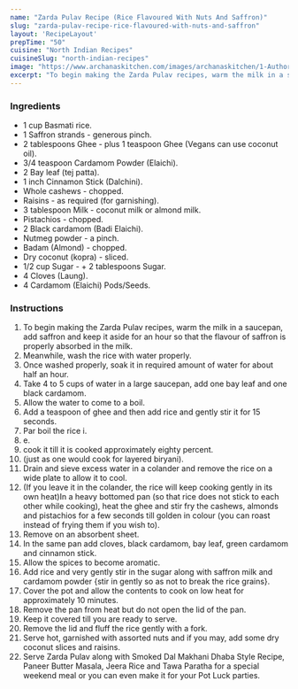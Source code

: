 ---
name: "Zarda Pulav Recipe (Rice Flavoured With Nuts And Saffron)"
slug: "zarda-pulav-recipe-rice-flavoured-with-nuts-and-saffron"
layout: 'RecipeLayout'
prepTime: "50"
cuisine: "North Indian Recipes"
cuisineSlug: "north-indian-recipes"
image: "https://www.archanaskitchen.com/images/archanaskitchen/1-Author/Easyfoodsmith/Zarda_Pulav_Recipe.jpg"
excerpt: "To begin making the Zarda Pulav recipes, warm the milk in a saucepan, add saffron and keep it aside for an hour so that the flavour of saffron is properly absorbed in the milk"
---

### Ingredients

- 1 cup Basmati rice.
- 1 Saffron strands - generous pinch.
- 2 tablespoons Ghee - plus 1 teaspoon Ghee (Vegans can use coconut oil).
- 3/4 teaspoon Cardamom Powder (Elaichi).
- 2 Bay leaf (tej patta).
- 1 inch Cinnamon Stick (Dalchini).
- Whole cashews - chopped.
- Raisins - as required (for garnishing).
- 3 tablespoon Milk - coconut milk or almond milk.
- Pistachios - chopped.
- 2 Black cardamom (Badi Elaichi).
- Nutmeg powder - a pinch.
- Badam (Almond) - chopped.
- Dry coconut (kopra) - sliced.
- 1/2 cup Sugar - + 2 tablespoons Sugar.
- 4 Cloves (Laung).
- 4 Cardamom (Elaichi) Pods/Seeds.

### Instructions

1. To begin making the Zarda Pulav recipes, warm the milk in a saucepan, add saffron and keep it aside for an hour so that the flavour of saffron is properly absorbed in the milk.
1. Meanwhile, wash the rice with water properly.
1. Once washed properly, soak it in required amount of water for about half an hour.
1. Take 4 to 5 cups of water in a large saucepan, add one bay leaf and one black cardamom.
1. Allow the water to come to a boil.
1. Add a teaspoon of ghee and then add rice and gently stir it for 15 seconds.
1. Par boil the rice i.
1. e.
1. cook it till it is cooked approximately eighty percent.
1. (just as one would cook for layered biryani).
1. Drain and sieve excess water in a colander and remove the rice on a wide plate to allow it to cool.
1. (If you leave it in the colander, the rice will keep cooking gently in its own heat)In a heavy bottomed pan (so that rice does not stick to each other while cooking), heat the ghee and stir fry the cashews, almonds and pistachios for a few seconds till golden in colour (you can roast instead of frying them if you wish to).
1. Remove on an absorbent sheet.
1. In the same pan add cloves, black cardamom, bay leaf, green cardamom and cinnamon stick.
1. Allow the spices to become aromatic.
1. Add rice and very gently stir in the sugar along with saffron milk and cardamom powder {stir in gently so as not to break the rice grains}.
1. Cover the pot and allow the contents to cook on low heat for approximately 10 minutes.
1. Remove the pan from heat but do not open the lid of the pan.
1. Keep it covered till you are ready to serve.
1. Remove the lid and fluff the rice gently with a fork.
1. Serve hot, garnished with assorted nuts and if you may, add some dry coconut slices and raisins.
1.  Serve Zarda Pulav along with Smoked Dal Makhani Dhaba Style Recipe, Paneer Butter Masala, Jeera Rice and Tawa Paratha for a special weekend meal or you can even make it for your Pot Luck parties.
